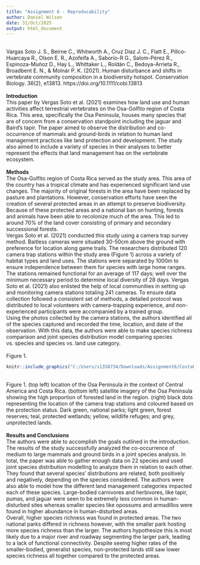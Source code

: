 ```yaml
---
title: "Assignment 6 - Reproducability"
author: Daniel Wilson
date: 31/Oct/2025
output: html_document
---
```

\
Vargas Soto J. S., Beirne C., Whitworth A., Cruz Diaz J. C., Flatt E., Pillco-Huarcaya R., Olson E. R., Azofeifa A., Saborío-R G., Salom-Pérez R., Espinoza-Muñoz D., Hay L., Whittaker L., Roldán C., Bedoya-Arrieta R., Broadbent E. N., & Molnár P. K. (2021). Human disturbance and shifts in vertebrate community composition in a biodiversity hotspot. Conservation Biology. 36(2), e13813. https://doi.org/10.1111/cobi.13813  
\
**Introduction**\
This paper by Vergas Soto et al. (2021) examines how land use and human activities affect terrestrial vertebrates on the Osa-Golfito region of Costa Rica. This area, specifically the Osa Peninsula, houses many species that are of concern from a conservation standpoint including the jaguar and Baird’s tapir. The paper aimed to observe the distribution and co-occurrence of mammals and ground-birds in relation to human land management practices like land protection and development. The study also aimed to include a variety of species in their analyses to better represent the effects that land management has on the vertebrate ecosystem. \
\
**Methods**\
The Osa-Golfito region of Costa Rica served as the study area. This area of the country has a tropical climate and has experienced significant land use changes. The majority of original forests in the area have been replaced by pasture and plantations. However, conservation efforts have seen the creation of several protected areas in an attempt to preserve biodiversity. Because of these protected areas and a national ban on hunting, forests and animals have been able to recolonize much of the area. This led to around 70% of the land cover consisting of primary and secondary successional forests.\
Vergas Soto et al. (2021) conducted this study using a camera trap survey method. Baitless cameras were situated 30-50cm above the ground with preference for location along game trails. The researchers distributed 120 camera trap stations within the study area (Figure 1) across a variety of habitat types and land uses. The stations were separated by 1000m to ensure independence between them for species with large home ranges. The stations remained functional for an average of 117 days; well over the minimum necessary period to determine local diversity of 28 days. Vergas Soto et al. (2021) also enlisted the help of local communities in setting up and monitoring camera stations totaling 241 cameras. To ensure data collection followed a consistent set of methods, a detailed protocol was distributed to local volunteers with camera-trapping experience, and non-experienced participants were accompanied by a trained group. \
Using the photos collected by the camera stations, the authors identified all of the species captured and recorded the time, location, and date of the observation. With this data, the authors were able to make species richness comparison and joint species distribution model comparing species vs. species and species vs. land use category. \
\
Figure 1.\
```r
knitr::include_graphics("C:/Users/s1358734/Downloads/Assignment6/CostaRicaSite.webp")
```
\
Figure 1. (top left) location of the Osa Peninsula in the context of Central America and Costa Rica. (bottom left) satellite imagery of the Osa Peninsula showing the high proportion of forested land in the region. (right) black dots representing the location of the camera trap stations and coloured based on the protection status. Dark green, national parks; light green, forest reserves; teal, protected wetlands; yellow, wildlife refuges; and grey, unprotected lands.  
\
**Results and Conclusions**\
The authors were able to accomplish the goals outlined in the introduction.\
The results of the study successfully analyzed the co-occurrence of medium to large mammals and ground birds in a joint species analysis. In total, the paper was able to gather enough data on 22 species and used joint species distribution modelling to analyze them in relation to each other. They found that several species' distributions are related, both positively and negatively, depending on the species considered. The authors were also able to model how the different land management categories impacted each of these species. Large-bodied carnivores and herbivores, like tapir, pumas, and jaguar were seen to be extremely less common in human-disturbed sites whereas smaller species like opossums and armadillos were found in higher abundance in human-disturbed areas.\
Overall, higher species richness was found in protected areas. The two national parks differed in richness however, with the smaller park hosting more species richness than the larger. The authors hypothesize this is most likely due to a major river and roadway segmenting the larger park, leading to a lack of functional connectivity. Despite seeing higher rates of the smaller-bodied, generalist species, non-protected lands still saw lower species richness all together compared to the protected areas.
\


